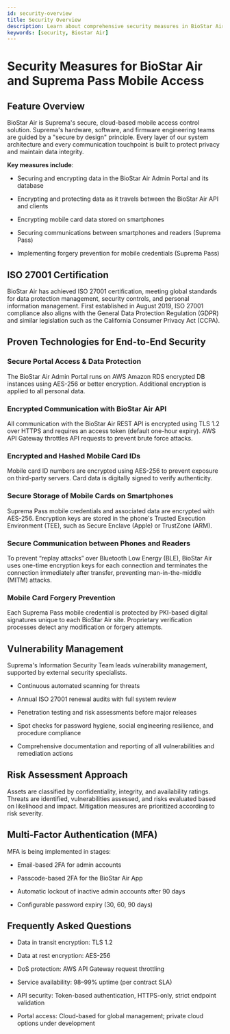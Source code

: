 ```yaml
---
id: security-overview
title: Security Overview
description: Learn about comprehensive security measures in BioStar Air, including end-to-end encryption, ISO 27001 certification, mobile credential protection, and vulnerability management practices that safeguard your access control system.
keywords: [security, Biostar Air]
---
```


# Security Measures for BioStar Air and Suprema Pass Mobile Access

## Feature Overview

BioStar Air is Suprema's secure, cloud-based mobile access control solution. Suprema's hardware, software, and firmware engineering teams are guided by a "secure by design" principle. Every layer of our system architecture and every communication touchpoint is built to protect privacy and maintain data integrity.

**Key measures include**:

* Securing and encrypting data in the BioStar Air Admin Portal and its database

* Encrypting and protecting data as it travels between the BioStar Air API and clients

* Encrypting mobile card data stored on smartphones

* Securing communications between smartphones and readers (Suprema Pass)

* Implementing forgery prevention for mobile credentials (Suprema Pass)


## ISO 27001 Certification

BioStar Air has achieved ISO 27001 certification, meeting global standards for data protection management, security controls, and personal information management. First established in August 2019, ISO 27001 compliance also aligns with the General Data Protection Regulation (GDPR) and similar legislation such as the California Consumer Privacy Act (CCPA).


## Proven Technologies for End-to-End Security

### Secure Portal Access & Data Protection

The BioStar Air Admin Portal runs on AWS Amazon RDS encrypted DB instances using AES-256 or better encryption. Additional encryption is applied to all personal data.


### Encrypted Communication with BioStar Air API

All communication with the BioStar Air REST API is encrypted using TLS 1.2 over HTTPS and requires an access token (default one-hour expiry). AWS API Gateway throttles API requests to prevent brute force attacks.

### Encrypted and Hashed Mobile Card IDs

Mobile card ID numbers are encrypted using AES-256 to prevent exposure on third-party servers. Card data is digitally signed to verify authenticity.

### Secure Storage of Mobile Cards on Smartphones

Suprema Pass mobile credentials and associated data are encrypted with AES-256. Encryption keys are stored in the phone's Trusted Execution Environment (TEE), such as Secure Enclave (Apple) or TrustZone (ARM).

### Secure Communication between Phones and Readers

To prevent “replay attacks” over Bluetooth Low Energy (BLE), BioStar Air uses one-time encryption keys for each connection and terminates the connection immediately after transfer, preventing man-in-the-middle (MITM) attacks.

### Mobile Card Forgery Prevention

Each Suprema Pass mobile credential is protected by PKI-based digital signatures unique to each BioStar Air site. Proprietary verification processes detect any modification or forgery attempts.


## Vulnerability Management

Suprema's Information Security Team leads vulnerability management, supported by external security specialists.

* Continuous automated scanning for threats

* Annual ISO 27001 renewal audits with full system review

* Penetration testing and risk assessments before major releases

* Spot checks for password hygiene, social engineering resilience, and procedure compliance

* Comprehensive documentation and reporting of all vulnerabilities and remediation actions


## Risk Assessment Approach

Assets are classified by confidentiality, integrity, and availability ratings. Threats are identified, vulnerabilities assessed, and risks evaluated based on likelihood and impact. Mitigation measures are prioritized according to risk severity.


## Multi-Factor Authentication (MFA)

MFA is being implemented in stages:

* Email-based 2FA for admin accounts

* Passcode-based 2FA for the BioStar Air App

* Automatic lockout of inactive admin accounts after 90 days

* Configurable password expiry (30, 60, 90 days)


## Frequently Asked Questions

* Data in transit encryption: TLS 1.2

* Data at rest encryption: AES-256

* DoS protection: AWS API Gateway request throttling

* Service availability: 98–99% uptime (per contract SLA)

* API security: Token-based authentication, HTTPS-only, strict endpoint validation

* Portal access: Cloud-based for global management; private cloud options under development